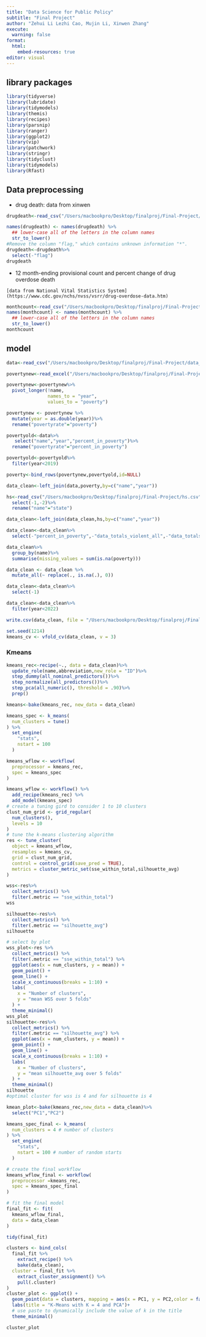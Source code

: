 ```yaml
---
title: "Data Science for Public Policy"
subtitle: "Final Project"
author: "Zehui Li Lezhi Cao, Mujin Li, Xinwen Zhang"
execute:
  warning: false
format:
  html:
    embed-resources: true
editor: visual
---
```


## library packages

```r
library(tidyverse)
library(lubridate)
library(tidymodels)
library(themis)
library(recipes)
library(parsnip)
library(ranger)
library(ggplot2)
library(vip)
library(patchwork)
library(stringr)
library(tidyclust)
library(tidymodels)
library(Rfast)
```

## Data preprocessing

-   drug death: data from xinwen

```r
drugdeath<-read_csv("/Users/macbookpro/Desktop/finalproj/Final-Project/drugdeath.csv")

names(drugdeath) <- names(drugdeath) %>%
  ## lower-case all of the letters in the column names 
  str_to_lower()
#Remove the column "flag," which contains unknown information "*".
drugdeath<-drugdeath%>%
  select(-"flag")
drugdeath
```

-   12 month-ending provisional count and percent change of drug overdose death

```         
[data from National Vital Statistics System](https://www.cdc.gov/nchs/nvss/vsrr/drug-overdose-data.htm)
```

```r
monthcount<-read_csv("/Users/macbookpro/Desktop/finalproj/Final-Project/VSRR_Provisional_Drug_Overdose_Death_Counts.csv")
names(monthcount) <- names(monthcount) %>%
  ## lower-case all of the letters in the column names 
  str_to_lower()
monthcount
```

## model

```r
data<-read_csv("/Users/macbookpro/Desktop/finalproj/Final-Project/data_finalproject.csv")

povertynew<-read_excel("/Users/macbookpro/Desktop/finalproj/Final-Project/povertyrate.xlsx")

povertynew<-povertynew%>%
  pivot_longer(!name,
               names_to = "year",
               values_to = "poverty")

povertynew <- povertynew %>% 
  mutate(year = as.double(year))%>%
  rename("povertyrate"="poverty")

povertyold<-data%>%
   select("name","year","percent_in_poverty")%>%
  rename("povertyrate"="percent_in_poverty")

povertyold<-povertyold%>%
  filter(year<2019)

poverty<-bind_rows(povertynew,povertyold,id=NULL)

data_clean<-left_join(data,poverty,by=c("name","year"))

hs<-read_csv("/Users/macbookpro/Desktop/finalproj/Final-Project/hs.csv")%>%
  select(-1,-2)%>%
  rename("name"="state")

data_clean<-left_join(data_clean,hs,by=c("name","year"))

data_clean<-data_clean%>%
  select(-"percent_in_poverty",-"data_totals_violent_all",-"data_totals_property_all",-"number_in_poverty")

data_clean%>%
  group_by(name)%>%
  summarise(missing_values = sum(is.na(poverty)))

data_clean <- data_clean %>%
  mutate_all(~ replace(., is.na(.), 0))

data_clean<-data_clean%>%
  select(-1)

data_clean<-data_clean%>%
  filter(year<2022)

write.csv(data_clean, file = "/Users/macbookpro/Desktop/finalproj/Final-Project/data_clean.csv", row.names = FALSE)
```

```r
set.seed(1214)
kmeans_cv <- vfold_cv(data_clean, v = 3)
```

### Kmeans

```r
kmeans_rec<-recipe(~., data = data_clean)%>%
  update_role(name,abbreviation,new_role = "ID")%>%
  step_dummy(all_nominal_predictors())%>%
  step_normalize(all_predictors())%>%
  step_pca(all_numeric(), threshold = .90)%>%
  prep()

kmeans<-bake(kmeans_rec, new_data = data_clean)

kmeans_spec <- k_means(
  num_clusters = tune()
) %>%
  set_engine(
    "stats",
    nstart = 100 
  )

kmeans_wflow <- workflow(
  preprocessor = kmeans_rec,
  spec = kmeans_spec
)

kmeans_wflow <- workflow() %>%
  add_recipe(kmeans_rec) %>%
  add_model(kmeans_spec)
# create a tuning gird to consider 1 to 10 clusters
clust_num_grid <- grid_regular(
  num_clusters(), 
  levels = 10
)
# tune the k-means clustering algorithm
res <- tune_cluster(
  object = kmeans_wflow,
  resamples = kmeans_cv,
  grid = clust_num_grid,
  control = control_grid(save_pred = TRUE),
  metrics = cluster_metric_set(sse_within_total,silhouette_avg)
)

wss<-res%>%
  collect_metrics() %>%
  filter(.metric == "sse_within_total")
wss

silhouette<-res%>%
  collect_metrics() %>%
  filter(.metric == "silhouette_avg")
silhouette

# select by plot
wss_plot<-res %>%
  collect_metrics() %>%
  filter(.metric == "sse_within_total") %>%
  ggplot(aes(x = num_clusters, y = mean)) +
  geom_point() + 
  geom_line() + 
  scale_x_continuous(breaks = 1:10) +
  labs(
    x = "Number of clusters",
    y = "mean WSS over 5 folds"
  ) +
  theme_minimal() 
wss_plot
silhouette<-res%>%
  collect_metrics() %>%
  filter(.metric == "silhouette_avg") %>%
  ggplot(aes(x = num_clusters, y = mean)) +
  geom_point() + 
  geom_line() + 
  scale_x_continuous(breaks = 1:10) +
  labs(
    x = "Number of clusters",
    y = "mean silhouette_avg over 5 folds"
  ) +
  theme_minimal() 
silhouette
#optimal cluster for wss is 4 and for silhouette is 4
```

```r
kmean_plot<-bake(kmeans_rec,new_data = data_clean)%>%
  select("PC1","PC2")

kmeans_spec_final <- k_means(
  num_clusters = 4 # number of clusters
) %>%
  set_engine(
    "stats",
    nstart = 100 # number of random starts
  )

# create the final workflow
kmeans_wflow_final <- workflow(
  preprocessor =kmeans_rec,
  spec = kmeans_spec_final
)

# fit the final model
final_fit <- fit(
  kmeans_wflow_final,
  data = data_clean
)

tidy(final_fit)

clusters <- bind_cols(
  final_fit %>%
    extract_recipe() %>%
    bake(data_clean),
  cluster = final_fit %>%
    extract_cluster_assignment() %>%
    pull(.cluster)
)
cluster_plot <- ggplot() +
  geom_point(data = clusters, mapping = aes(x = PC1, y = PC2,color = factor(cluster)))+
  labs(title = "K-Means with K = 4 and PCA")+ 
  # use paste to dynamically include the value of k in the title
  theme_minimal()

cluster_plot
```
